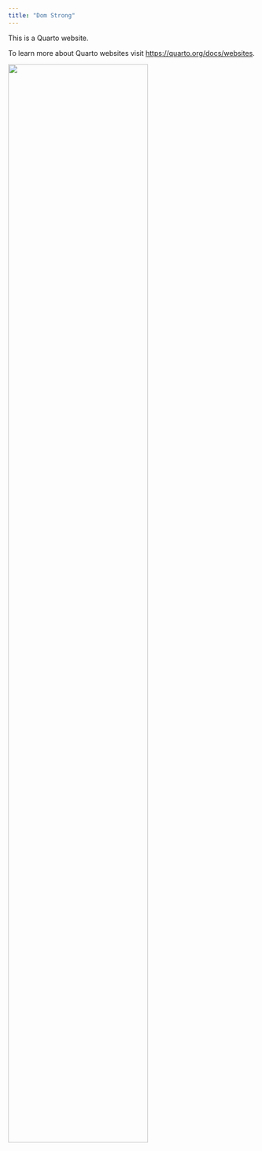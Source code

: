 ```yaml
---
title: "Dom Strong"
---
```


This is a Quarto website.

To learn more about Quarto websites visit <https://quarto.org/docs/websites>.

![](./images/data.png){width="75%" fig-align="center"}

